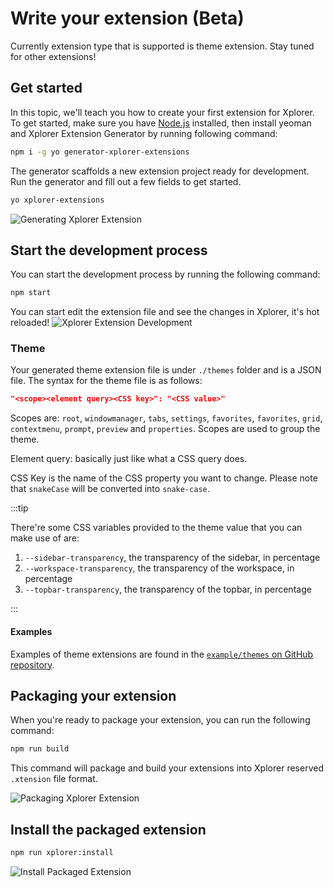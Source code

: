 # Write your extension (Beta)

Currently extension type that is supported is theme extension. Stay tuned for other extensions!

## Get started

In this topic, we'll teach you how to create your first extension for Xplorer. To get started, make sure you have [Node.js](https://nodejs.org/en/) installed, then install yeoman and Xplorer Extension Generator by running following command:

```bash
npm i -g yo generator-xplorer-extensions
```

The generator scaffolds a new extension project ready for development. Run the generator and fill out a few fields to get started.

```bash
yo xplorer-extensions
```

![Generating Xplorer Extension](/img/docs/create-extensions.gif)

## Start the development process

You can start the development process by running the following command:

```bash
npm start
```

You can start edit the extension file and see the changes in Xplorer, it's hot reloaded!
![Xplorer Extension Development](/img/docs/developing-extensions.gif)

### Theme

Your generated theme extension file is under `./themes` folder and is a JSON file. The syntax for the theme file is as follows:

```json
"<scope><element query><CSS key>": "<CSS value>"
```

Scopes are: `root`, `windowmanager`, `tabs`, `settings`, `favorites`, `favorites`, `grid`, `contextmenu`, `prompt`, `preview` and `properties`. Scopes are used to group the theme.

Element query: basically just like what a CSS query does.

CSS Key is the name of the CSS property you want to change. Please note that `snakeCase` will be converted into `snake-case`.

:::tip

There're some CSS variables provided to the theme value that you can make use of are:

1. `--sidebar-transparency`, the transparency of the sidebar, in percentage
2. `--workspace-transparency`, the transparency of the workspace, in percentage
3. `--topbar-transparency`, the transparency of the topbar, in percentage

:::

#### Examples

Examples of theme extensions are found in the [`example/themes` on GitHub repository](https://github.com/kimlimjustin/xplorer/tree/master/example/themes).

## Packaging your extension

When you're ready to package your extension, you can run the following command:

```bash
npm run build
```

This command will package and build your extensions into Xplorer reserved `.xtension` file format.

![Packaging Xplorer Extension](/img/docs/packaging-extensions.gif)

## Install the packaged extension

```bash
npm run xplorer:install
```

![Install Packaged Extension](/img/docs/install-packaged-extensions.gif)
